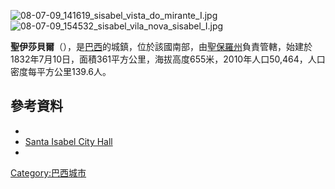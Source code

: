 [[Image:08-07-09_141619_sisabel_vista_do_mirante_I.jpg|right]]
[[Image:08-07-09_154532_sisabel_vila_nova_sisabel_I.jpg|thumb]]

'''聖伊莎貝爾'''（{{lang-pt|Santa Isabel}}），是[[巴西|巴西]]的城鎮，位於該國南部，由[[聖保羅州|聖保羅州]]負責管轄，始建於1832年7月10日，面積361平方公里，海拔高度655米，2010年人口50,464，人口密度每平方公里139.6人。

==參考資料==
*{{cite web|url=http://www.ibge.gov.br/home/estatistica/populacao/contagem2007/popmunic2007layoutTCU14112007.xls|title=Estimativas - Contagem da População 2007|publisher=Brazilian Institute of Geography and Statistics|accessdate=2008-07-11|archive-url=https://www.webcitation.org/6HgEbBDhb?url=http://www.ibge.gov.br/home/estatistica/populacao/contagem2007/popmunic2007layoutTCU14112007.xls|archive-date=2013-06-27|dead-url=yes}}
*[http://www.santaisabel.sp.gov.br/ Santa Isabel City Hall]
*{{Cite web|title=Reserva Ibirapitanga - Histórico (Ibirapitanga Reserve - History)|language=pt|publisher=Associação dos Proprietários em Reserva Ibirapitanga (APRI)|url=http://www.ibirapitanga.com/?intSecao=34}}

{{Coord|23|18|57|S|46|13|15|W|scale:30000|display=title}}

{{Brazil-geo-stub}}
[[Category:巴西城市|Category:巴西城市]]
